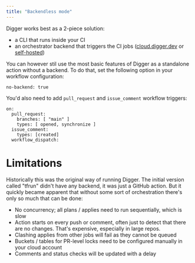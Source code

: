 ```yaml
---
title: "Backendless mode"
---
```


Digger works best as a 2-piece solution:
- a CLI that runs inside your CI
- an orchestrator backend that triggers the CI jobs ([cloud.digger.dev](https://cloud.digger.dev) or [self-hosted](/self-host/deploy-binary))

You can however stil use the most basic features of Digger as a standalone action without a backend. To do that, set the following option in your workflow configuration:
```
no-backend: true
```
You'd also need to add `pull_request` and `issue_comment` workflow triggers:
```
on:
  pull_request:
    branches: [ "main" ]
    types: [ opened, synchronize ]
  issue_comment:
    types: [created]
  workflow_dispatch:
```

# Limitations

Historically this was the original way of running Digger. The initial version called "tfrun" didn't have any backend, it was just a GitHub action. But it quickly became apparent that without some sort of orchestration there's only so much that can be done:
- No concurrency; all plans / applies need to run sequentially, which is slow
- Action starts on every push or comment, often just to detect that there are no changes. That's expensive, especially in large repos.
- Clashing applies from other jobs will fail as they cannot be queued
- Buckets / tables for PR-level locks need to be configured manually in your cloud account
- Comments and status checks will be updated with a delay


